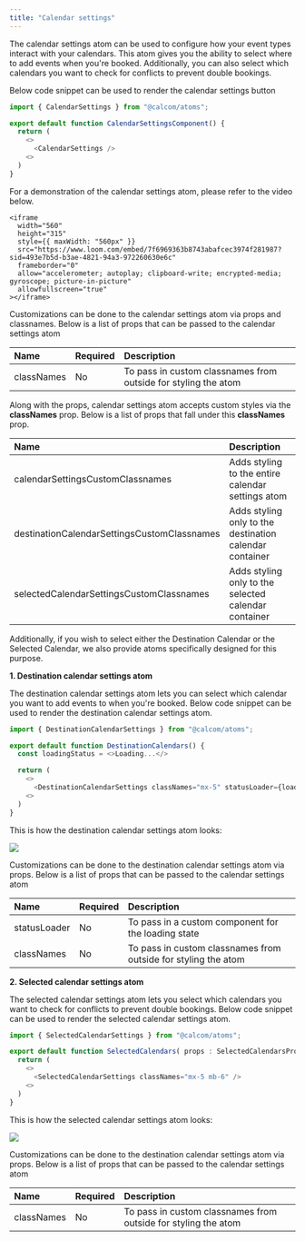```yaml
---
title: "Calendar settings"
---
```


The calendar settings atom can be used to configure how your event types interact with your calendars. This atom gives you the ability to select where to add events when you're booked. Additionally, you can also select which calendars you want to check for conflicts to prevent double bookings.

Below code snippet can be used to render the calendar settings button

```js
import { CalendarSettings } from "@calcom/atoms";

export default function CalendarSettingsComponent() {
  return (
    <>
      <CalendarSettings />
    <>
  )
}
```
For a demonstration of the calendar settings atom, please refer to the video below.

<p></p>

    <iframe
      width="560"
      height="315"
      style={{ maxWidth: "560px" }}
      src="https://www.loom.com/embed/7f6969363b8743abafcec3974f281987?sid=493e7b5d-b3ae-4821-94a3-972260630e6c"
      frameborder="0"
      allow="accelerometer; autoplay; clipboard-write; encrypted-media; gyroscope; picture-in-picture"
      allowfullscreen="true"
    ></iframe>

<p></p>

Customizations can be done to the calendar settings atom via props and classnames. Below is a list of props that can be passed to the calendar settings atom
<p></p>

| Name       | Required | Description                                                                                               |
|:------------|:----------|:-----------------------------------------------------------------------------------------------------------|
| classNames | No       | To pass in custom classnames from outside for styling the atom    

Along with the props, calendar settings atom accepts custom styles via the **classNames** prop. Below is a list of props that fall under this **classNames** prop.
<p></p>

| Name                                    | Description                                                  |
|:-----------------------------------------|:--------------------------------------------------------------|
| calendarSettingsCustomClassnames        | Adds styling to the entire calendar settings atom            |
| destinationCalendarSettingsCustomClassnames | Adds styling only to the destination calendar container   |
| selectedCalendarSettingsCustomClassnames | Adds styling only to the selected calendar container       |

<p></p>
Additionally, if you wish to select either the Destination Calendar or the Selected Calendar, we also provide atoms specifically designed for this purpose.

**1. Destination calendar settings atom**

The destination calendar settings atom lets you can select which calendar you want to add events to when you're booked. Below code snippet can be used to render the destination calendar settings atom.

```js
import { DestinationCalendarSettings } from "@calcom/atoms";

export default function DestinationCalendars() {
  const loadingStatus = <>Loading...</>

  return (
    <>
      <DestinationCalendarSettings classNames="mx-5" statusLoader={loadingStatus} />
    <>
  )
}
```
This is how the destination calendar settings atom looks:

<img src="/images/DestinationCalendar.png" />

Customizations can be done to the destination calendar settings atom via props. Below is a list of props that can be passed to the calendar settings atom
<p></p>

| Name         | Required | Description                                                                                               |
|:--------------|:----------|:-----------------------------------------------------------------------------------------------------------|
| statusLoader | No       | To pass in a custom component for the loading state                                                       |
| classNames   | No       | To pass in custom classnames from outside for styling the atom                                            |

**2. Selected calendar settings atom**

The selected calendar settings atom lets you select which calendars you want to check for conflicts to prevent double bookings. Below code snippet can be used to render the selected calendar settings atom.

```js
import { SelectedCalendarSettings } from "@calcom/atoms";

export default function SelectedCalendars( props : SelectedCalendarsProps ) {
  return (
    <>
      <SelectedCalendarSettings classNames="mx-5 mb-6" />
    <>
  )
}
```
This is how the selected calendar settings atom looks:

<img src="/images/SelectedCalendar.png" />

Customizations can be done to the destination calendar settings atom via props. Below is a list of props that can be passed to the calendar settings atom
<p></p>

| Name       | Required | Description                                                                                               |
|:------------|:----------|:-----------------------------------------------------------------------------------------------------------|
| classNames | No       | To pass in custom classnames from outside for styling the atom                                            |
